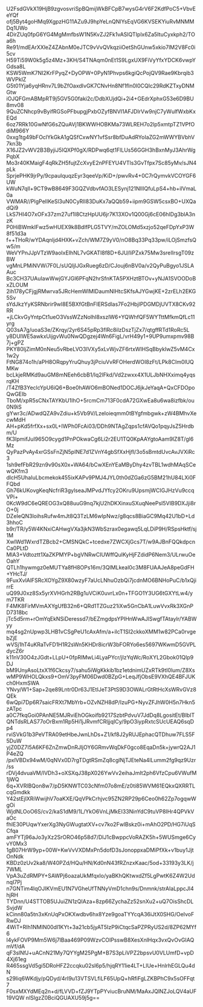 U2FsdGVkX19HjB9zgvosvriSpBQmijWkBFCpB7wysG4rV6F2KdfPoC5+VbvEeYQf
ofj5Byt4goHMq9XgpzHG11AZu9J9hpYeLnQNlYsEqVG6KVSEKYiuRvMNMMDq1UWo
4DirZUq0fpG6YG4MgMmfbsW1N5KvZJ2Fk1vASlQTIplx6Za5ItuCyxkph2/TOa6h
Re91/mdEArXXleZ4ZAbnM0eJTC9vVvQVkqziiOetShGUnw5xkio7lM2V8Fc0i5cv
H59Ti59W0k5g5z4Mz+3KH/S4TNAqm0nEt1S9LgxUX9FiVyYfxYDCK6vwpYGdsa8L
KSW5WmK7NI2KrFPyqZ+DyOPW+0PyN1Phvps6kgiQcPojQV9Rae9Kbrqib3WVPkIZ
G5t01Yja6yqHRnv7L9bZfOaxdIvGK7CNvHn8Nf1fln0l0CQIc29RdKZTxyDNMGtw
iOJQFGmABMpRT9j5GV5G0faki2c/DdbXUjdQi+2i4+GEdrXphxG53e6D9BU8mv08
9QuZCNhcp9vByifRGSoPFbupgjPxbOZyfBNVI1AFJDIrVw9njC7yWulfWxbKxEQd
6oz7RRk10GwNfG6sZQuAVj1BKWWHOBKMa73WLREH7o2lp5xmtpTZ1VPfOdiM966Y
0xxg1tg49bFOclYkGkA1gQSfCxwNY1vfSsr8bfDuAdRYoIaZG2mWWYBVbhV7kn3b
X16JZ2vWV2B3ByjiJ5IQXPf0gX/RDPwq6qt1FlLUs56GGH3hBxnMyJ3AhrWgPqbX
Mo3r40KMaigF4qRkZH5fujtZcXvyE2nPFEYU4VTls3GvTfpx7Sc85yMv/sJN4pLk
SprjePHK9jrPy/9cpaulquqzEyr3qeeVp/KiD+/pwvRv4+0C7rQymvkVCOYGF6UW
kWuN7qll+9CT9wB8649F3GQZVdbvfAO3LESynj121NlIIQfuLpS4+hb+ilVmaL0a
VWMAR//PlgPelIKeSl3uN0CyRlI83DuKx7aQQb59+iipm9GSW5csxBO+UXQadQi9
LkS7HI4O7xOFx37zm27uf1l8CtzHpUU6jr7K13XOv1Q00Gj6cE06hIDg3blA3nzK
P0HiBWmklFwz5wHUEX9k8BdlfPLG5TVY/mZOLOMd5xzjo52qeFDpYxP3W8f51d3a
f++THoR/wYDAqnljd4HXK+vZch/WM7Z9yV0/nO8Bq33Pq33pw/iLOjSmzfsQw5/m
WeVYPnJJpVTzW9aoIxEIhNL7vGKATI8f8D+6JU/liPZxk75Mw3sreIIrsgT09zBW
vgMnLPMiNVWi7F0L/sUQIjlJGxRueg6zD/CJouj6nBV0a/v2QyPuBgyo1JSLAAuc
Bc3CH37UAuIawWwjGYJGl6PFqN2hrSfnKTA5PXHztBTOv+yNJA1SVOODoBxZLOUM
2ih178yCFjgjRMwrva5JRcHemWlMIDaumNlHtcSKfsAJYGwjKE+2zrELh2EKG5Sv
sYdJkzYyKSRNbrir9wl8E5BXfGtBnFIERSdlas7Fo2HbjlPDGMDjUVTX8CKv92RR
+jLCkvGyYntpCt1ueO3VssWZzNolhI8xszlW6+YQWhfQF5WYTttMfkmQfLc11yrg
Q03sA7g/uoaS3e/ZKrqy/2yr6S45pRp3flRc8ilzDszTjZx7/qtgffRTd1RoRc5L
y8DUlWE5awkxUijgvWu0NwQDgzej4Wn6FigL/vrH49y1+9UP9umxpmv98B7j+gPZ
PKY80IjZimM0nNeu5vRbeLVO3IVXy5xLvWjvZF6rtxWIHSqBbykIwZ5vM4Cx1w2y
FtNG874o1h/aPH8ORqpyYruQhuy3jPciuVvRFOHerdWOI8zFt/LPk8CIm0lUQMKw
bcLkjeRMKd9auGM8mNEeh6cbB1/Iq2lFkd/Vd2zwxx4X1ULJbNHXximq4yqsrqKH
/T4ZfB3YeclcYpU6iQ6+Boe0hAWO6mBONed1DOCJ6jkJeYaqA+QxCFDOpoQwGEIb
TboM/xpR5sCNxTAYKbU1IhO+5rcmCm713F0cdA72GXwEa8u6wa8izfbk/ou0N9iS
gYwr3c/ADwdQZA9vZdiu+k5Vb9V/LzeIoieqmm0tBYgfmbgwk+zW4BMhvXecwMdH
AH+pKd5frfXx+sx0L+IWPh0FcAi03/DDh9NTAgZqps1cfAVQo1pqyJsZ5Hrdbm/U
fK3IpmifJuI965O9cygd1PnPOkwaCg6Li2r2EU1TQ0KpAAYgtoAam9IZ8T/gl6Mz
QyPazPvAy4xrGSsFnZjN5pINE7d1ZVnY4gbSfXxHjfl/3o5sBmtdUvcAvJVXiRc3
1sh9efFbR29zn9v90sX0x+WA64/bCwXEnYEaMByDhy4zvTBL1wdhMAqSCewQKfm3
dlcH5UhaIuLbcmekok455ixKAPv9PMJ4JYL0th0dZGa6zG5BM21hU84LXi0FFQbd
Gh76kUKovgKeqNcfriR3gylseaJMPvdJYfcy2OKru9UpsmjWCIGJHzVu9ccqVPi+
0KcW9dC6eQREOG3xQ88uuG9nq7kjU2hDKXinxuSXuqNeePsI5VIB9DXJji8rO+0j
DZeIeQN3loihsRufw4mJt8Q3TzLM6wIpNwz/g8qcs8BiaGC9Mq42U1bD+Ld3hhoC
b9r/TR/y5W4KNxiCAHwgVXa3jkN3WbSzrax0egawq5LqLDiP9H/RSpsHktf/sj1M
XwIWd1WxrdTZBcb2+CMSNQkC+tcedxe7ZWCXjGcs7T/w9AJBnFQQkdpcnCa0PLtD
MlA3+Vdtoztt1XaZKPMYP+bgVNRwCIUWffQuIKyHjFZdidP6Nem3/ULrwuOeOahY
QTLh1hywmgz0eMUTYa8fH8OPs16m/3QIMLkeal0c3M8FUAAJeA8peGdFH+YHcTJ/
9FuxXvlAlFSRcXOYgZ9X80wzyF7aUcLNhuOzbQi7jcdnMO6BNHoPuC/b1xQjirrE
uQ99J0xz8Sx5yrXVHGrh2RBg1uVCiK0uvrLx0n+TFGO1Y3UG6tGXYtLw4/ym7TKR
F4MK8FirMVmAXYgUfB32n6+QRd1TZGuz21iXw5GnCbA1LuwVvxRk3XGnPD7318bc
jTc5d5rm+rOmYqEkNSiDeressd7/bEZmgdpsYPIHnWwAJlSwgfTAtaylr/YABWyy
mq4sg2nUpwp3LHB1vCSgPeU1cAxAfm/a+ilcT1SI2ckkoXMM1w82PCa0rvgebZjE
wVSj1hT4uKRaTvFD1H1R2sWn5KHDr8icrW3bFORYo6es5697WKwmD5GVPLdycZ6r
k11nV30O4zJGdt+LLpU+0fpRIMwLi4LyaPYcr/jIzYqWc/RoXYL2Gbok01QIp9DJ
bM9UnyAsoLtxX1f6Ckcsy7/sahu5iWgKkkib1bz1etdnimUZxRTk9tI0lum/Z8Xs
wMP9WHOLQkxs9+OmV3pyFM06Dwd0BZpG+LeqJfjObsE9VXhQE4BFJUKch0HxmSWA
YNvy/W1+Sap+2qe89Lntr0Dr63J1EtIJeT3PtS9D3OWALrGtRtHcXsWRvGVz8QEk
6wQpi7Dp6R7saicFRXt7MbYrb+OZvNZH8dP/IzuPG+NyvZFJhW0H5n7Hkn5zATpc
a0C7fkqGoi0PAnNE5MJRviEhOGkoifb9217SzbtPdvuV7JdDq8LgositEt/BIbIT
QNTdsRLAS77oOrBxm1Rp5Hi1jJRvmfCRljjqICy/9pO3iypRxtcSUcUEAQ6sqDp4
rviSVkG1b3PeVTRA09etHbeJwnLhDs+Z1/kf8J2yRUJEphacQTDhuw7FLS5F5DuW
yjZ0DZ7I5A6KF6ZnZmwDnRJljOY6GRmvWqDkF0gco8EqaDn5k+jywrQ2AJ1P4eZQ
/pxlVBDx94wM/0qNVx0D7rgTDgtRSmZq8cglNjTJEteNa4lLumm2fg9qz9Uzr/ss
rDVj4dvuaVM/lVDh3+oXSXqJ38pX026YwVv2eihaJmIt2ph6VfzCpu6VWufM1jWQ
6q+XVRlBQon8w7/pD5KNWTC03cNfm07o8mE/z0ti85WVM61EQkxQXRRTLcqGmdkk
Y42stEjlXRiWwijhV7oaKXE/QqVPkCrhjvc95ZN2RP29p6Ceo0h62Zp7ogqwWgOi
WjdNLOoO6S/cv2/kaS1dM9/1L/YkO6VnLjMkEI33NinYdC9tuVP8IHr4QPVkVaOc
fhIE30PUqwYxerXg3NyGWugtatXV+cv7ko2FwlBskz0i+mAhO2PD/HG7iUqSCfqa
amFYTj96aJo3yXz2SrORO46p58d7/DlJ1cBwppcVoRAZK5h+5WUSmge6CyvY0Mx3
1gB07HrW9yp+00W+KwVvVXDMxPn5dofD3sJonoppxaDMiPfXk+v1buy1JjtOnNdk
KBDz0zUv2ka8/W40PZd/HQu/HN/Kd0nN43fRZnzxKaac/5od+33193y3LK/j7WML
VpA3uZdRMPY+SAWPj6oazaUkMfqxIo/yaBKhQKtwxdZf5LgPwtK6Z4W2UdnqI7Pj
n7GNTim4IqOJIKVmEU1N7VGheUfTNNyVmD1chn9s/Dnmnk/strAIaLppcJl4hjRH
TYDnn/U4STTOB5UJuiZN1zQIAza+8zp66ZychaZz52snXu2+uQ7OisShcDLSvjdW
kCinn80a5tn3xKnUqPxOKXwdbv6hx8Yze9goaTYYcqA36iJtX0SHG/OeIvoFRwDJ
4WiT+RIh1NMIN00dl1KYt+3a21cb5jyAT5IzP9iCtqcSaPZPRyUS2d/8ZP62MYf6
I4ykFOVP9Mm5W6j7lBaa469P09WzvCOIPsswB8XesXnlHqx3vxQvOvGIAQmVf/dA
qF3slNfJ+uACnN21My7QYYgM25PgM+B7S3pLiVPZ2bpsvU0VLUmfD+vpD4Xj61eg
R465ssgVd5gi5DRoHFZ2ccqku02sl6p5/hjqRY11ie4LT+LlUe+HnlrhEGLQu4dN
s29Iiq6WKdjy/pQDyd/4rI9u13VTSVLfiLF65UpQ+hRfiFgLZKBPhC9x5sOFFqt7
F0sxMXYdMEq2n+d/fLVVD+fZJ9YTpPYviucBruNM/MaAxJQlNZJoLQV4aUF19VQW
nlSlgzZ0BciQGUAXU59j5g==
